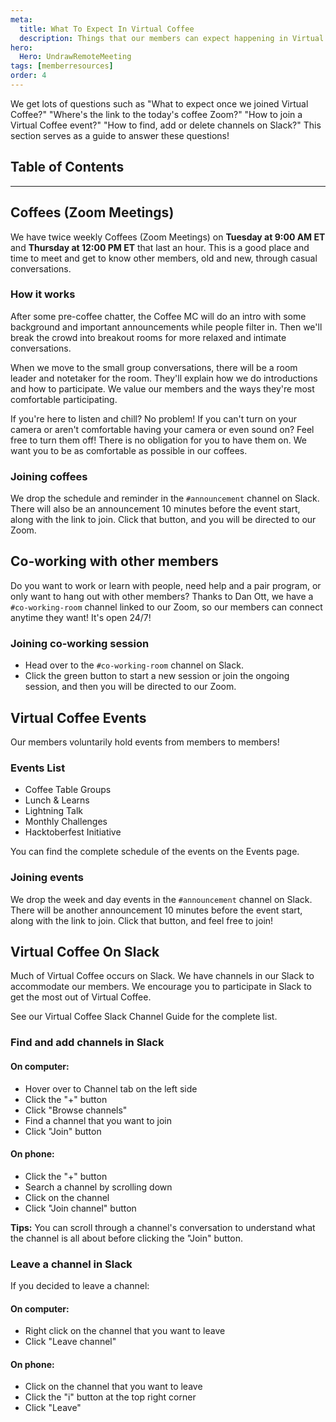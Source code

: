 ```yaml
---
meta:
  title: What To Expect In Virtual Coffee
  description: Things that our members can expect happening in Virtual Coffee (with how-to instructions).
hero:
  Hero: UndrawRemoteMeeting
tags: [memberresources]
order: 4
---
```



<TextContainer background="light" showBackToTopLink={false}>

<LeadText>

We get lots of questions such as "What to expect once we joined Virtual Coffee?" "Where's the link to the today's coffee Zoom?" "How to join a Virtual Coffee event?" "How to find, add or delete channels on Slack?"
This section serves as a guide to answer these questions!

</LeadText>

</TextContainer>

## Table of Contents

<TextContainer>

---

## Coffees (Zoom Meetings)

<LeadText>

We have twice weekly Coffees (Zoom Meetings) on **Tuesday at 9:00 AM ET** and **Thursday at 12:00 PM ET** that last an hour. This is a good place and time to meet and get to know other members, old and new, through casual conversations.

</LeadText>

### How it works

After some pre-coffee chatter, the Coffee MC will do an intro with some background and important announcements while people filter in. Then we'll break the crowd into breakout rooms for more relaxed and intimate conversations.

When we move to the small group conversations, there will be a room leader and notetaker for the room. They'll explain how we do introductions and how to participate. We value our members and the ways they're most comfortable participating.

If you're here to listen and chill? No problem! If you can't turn on your camera or aren't comfortable having your camera or even sound on? Feel free to turn them off! There is no obligation for you to have them on. We want you to be as comfortable as possible in our coffees.

### Joining coffees

We drop the schedule and reminder in the `#announcement` channel on Slack. There will also be an announcement 10 minutes before the event start, along with the link to join. Click that button, and you will be directed to our Zoom.

</TextContainer>

<TextContainer>

## Co-working with other members

<LeadText>

Do you want to work or learn with people, need help and a pair program, or only want to hang out with other members? Thanks to Dan Ott, we have a `#co-working-room` channel linked to our Zoom, so our members can connect anytime they want! It's open 24/7!

</LeadText>

### Joining co-working session

- Head over to the `#co-working-room` channel on Slack.
- Click the green button to start a new session or join the ongoing session, and then you will be directed to our Zoom.

</TextContainer>

<TextContainer>

## Virtual Coffee Events

<LeadText>

Our members voluntarily hold events from members to members!

</LeadText>

### Events List

- <Link to="/resources/virtual-coffee/coffee-table-groups">
  	Coffee Table Groups
  </Link>
- <Link to="/resources/virtual-coffee/get-involved/lunch-and-learns">
  	Lunch & Learns
  </Link>
- <Link to="/resources/virtual-coffee/lightning-talk">Lightning Talk</Link>
- <Link to="/resources/virtual-coffee/monthly-challenges">
  	Monthly Challenges
  </Link>
- <Link to="/resources/virtual-coffee/hacktoberfest-initiative">
  	Hacktoberfest Initiative
  </Link>

You can find the complete schedule of the events on the <Link to="/events">Events page</Link>.

### Joining events

We drop the week and day events in the `#announcement` channel on Slack. There will be another announcement 10 minutes before the event start, along with the link to join. Click that button, and feel free to join!

</TextContainer>

<TextContainer>

## Virtual Coffee On Slack

<LeadText>

Much of Virtual Coffee occurs on Slack. We have channels in our Slack to accommodate our members. We encourage you to participate in Slack to get the most out of Virtual Coffee.

See our <Link to="/slack-channel-guide">Virtual Coffee Slack Channel Guide</Link> for the complete list.

</LeadText>

### Find and add channels in Slack

#### On computer:

- Hover over to Channel tab on the left side
- Click the "+" button
- Click "Browse channels"
- Find a channel that you want to join
- Click "Join" button

#### On phone:

- Click the "+" button
- Search a channel by scrolling down
- Click on the channel
- Click "Join channel" button

**Tips:** You can scroll through a channel's conversation to understand what the channel is all about before clicking the "Join" button.

### Leave a channel in Slack

If you decided to leave a channel:

#### On computer:

- Right click on the channel that you want to leave
- Click "Leave channel"

#### On phone:

- Click on the channel that you want to leave
- Click the "i" button at the top right corner
- Click "Leave"

</TextContainer>
